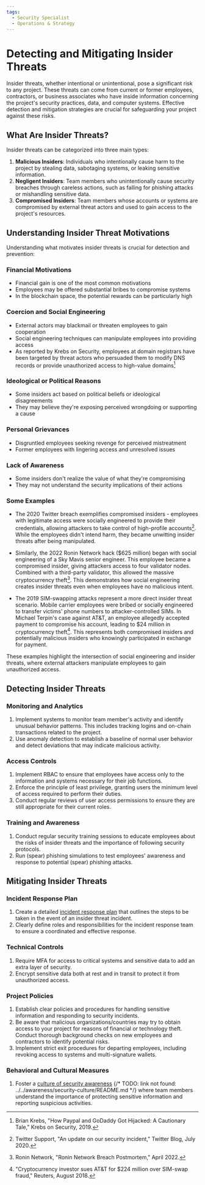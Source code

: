 ```yaml
---
tags:
  - Security Specialist
  - Operations & Strategy
---
```



<TagProvider>
<TagFilter />


# Detecting and Mitigating Insider Threats

<TagList tags={frontmatter.tags} />
<AttributionList contributors={frontmatter.contributors} />

Insider threats, whether intentional or unintentional, pose a significant risk to any project. These threats can come from current or former employees, contractors, or business associates who have inside information concerning the project's security practices, data, and computer systems. Effective detection and mitigation strategies are crucial for safeguarding your project against these risks.

## What Are Insider Threats?

Insider threats can be categorized into three main types:

1. **Malicious Insiders**: Individuals who intentionally cause harm to the project by stealing data, sabotaging systems, or leaking sensitive information.
2. **Negligent Insiders**: Team members who unintentionally cause security breaches through careless actions, such as falling for phishing attacks or mishandling sensitive data.
3. **Compromised Insiders**: Team members whose accounts or systems are compromised by external threat actors and used to gain access to the project's resources.

## Understanding Insider Threat Motivations

Understanding what motivates insider threats is crucial for detection and prevention:

### Financial Motivations

* Financial gain is one of the most common motivations
* Employees may be offered substantial bribes to compromise systems
* In the blockchain space, the potential rewards can be particularly high

### Coercion and Social Engineering

* External actors may blackmail or threaten employees to gain cooperation
* Social engineering techniques can manipulate employees into providing access
* As reported by Krebs on Security, employees at domain registrars have been targeted by threat actors who persuaded them to modify DNS records or provide unauthorized access to high-value domains[^1]

### Ideological or Political Reasons

* Some insiders act based on political beliefs or ideological disagreements
* They may believe they're exposing perceived wrongdoing or supporting a cause

### Personal Grievances

* Disgruntled employees seeking revenge for perceived mistreatment
* Former employees with lingering access and unresolved issues

### Lack of Awareness

* Some insiders don't realize the value of what they're compromising
* They may not understand the security implications of their actions

### Some Examples

* The 2020 Twitter breach exemplifies compromised insiders - employees with legitimate access were socially engineered to provide their credentials, allowing attackers to take control of high-profile accounts[^2]. While the employees didn't intend harm, they became unwitting insider threats after being manipulated.

* Similarly, the 2022 Ronin Network hack ($625 million) began with social engineering of a Sky Mavis senior engineer. This employee became a compromised insider, giving attackers access to four validator nodes. Combined with a third-party validator, this allowed the massive cryptocurrency theft[^3]. This demonstrates how social engineering creates insider threats even when employees have no malicious intent.

* The 2019 SIM-swapping attacks represent a more direct insider threat scenario. Mobile carrier employees were bribed or socially engineered to transfer victims' phone numbers to attacker-controlled SIMs. In Michael Terpin's case against AT&T, an employee allegedly accepted payment to compromise his account, leading to $24 million in cryptocurrency theft[^4]. This represents both compromised insiders and potentially malicious insiders who knowingly participated in exchange for payment.

These examples highlight the intersection of social engineering and insider threats, where external attackers manipulate employees to gain unauthorized access.

[^1]: Brian Krebs, "How Paypal and GoDaddy Got Hijacked: A Cautionary Tale," Krebs on Security, 2019.
[^2]: Twitter Support, "An update on our security incident," Twitter Blog, July 2020.
[^3]: Ronin Network, "Ronin Network Breach Postmortem," April 2022.
[^4]: "Cryptocurrency investor sues AT&T for $224 million over SIM-swap fraud," Reuters, August 2018.

## Detecting Insider Threats

### Monitoring and Analytics

1. Implement systems to monitor team member's activity and identify unusual behavior patterns. This includes tracking logins and on-chain transactions related to the project.
2. Use anomaly detection to establish a baseline of normal user behavior and detect deviations that may indicate malicious activity.

### Access Controls

1. Implement RBAC to ensure that employees have access only to the information and systems necessary for their job functions.
2. Enforce the principle of least privilege, granting users the minimum level of access required to perform their duties.
3. Conduct regular reviews of user access permissions to ensure they are still appropriate for their current roles.

### Training and Awareness

1. Conduct regular security training sessions to educate employees about the risks of insider threats and the importance of following security protocols.
2. Run (spear) phishing simulations to test employees' awareness and response to potential (spear) phishing attacks.

## Mitigating Insider Threats

### Incident Response Plan

1. Create a detailed [incident response plan](/incident-management/README) that outlines the steps to be taken in the event of an insider threat incident.
2. Clearly define roles and responsibilities for the incident response team to ensure a coordinated and effective response.

### Technical Controls

1. Require MFA for access to critical systems and sensitive data to add an extra layer of security.
2. Encrypt sensitive data both at rest and in transit to protect it from unauthorized access.

### Project Policies

1. Establish clear policies and procedures for handling sensitive information and responding to security incidents.
2. Be aware that malicious organizations/countries may try to obtain access to your project for reasons of financial or technology theft. Conduct thorough background checks on new employees and contractors to identify potential risks.
3. Implement strict exit procedures for departing employees, including revoking access to systems and multi-signature wallets.

### Behavioral and Cultural Measures

1. Foster a [culture of security awareness]() {/* TODO: link not found: ../../awareness/security-culture/README.md  */} where team members understand the importance of protecting sensitive information and reporting suspicious activities.
</TagProvider>
